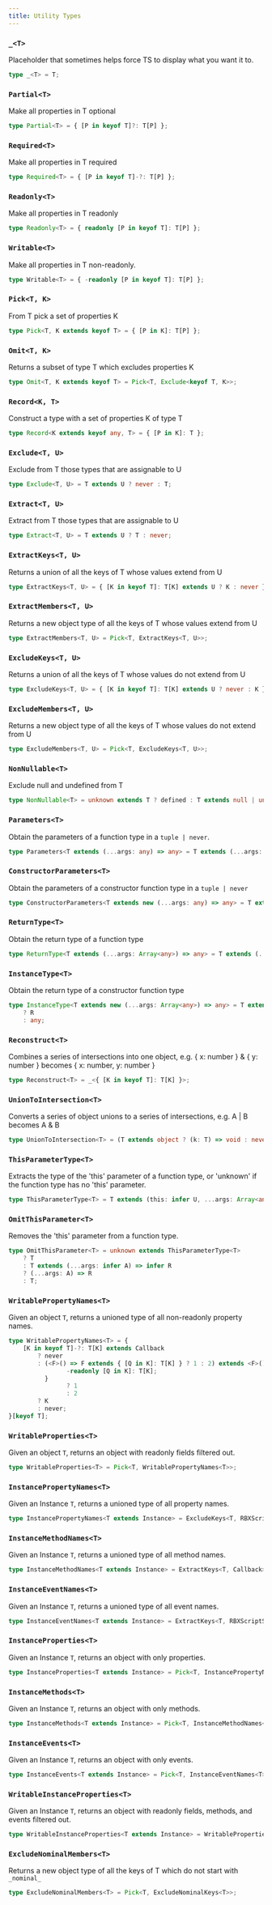 ```yaml
---
title: Utility Types
---
```


### `_<T>`
Placeholder that sometimes helps force TS to display what you want it to.
```ts
type _<T> = T;
```

### `Partial<T>`
Make all properties in T optional
```ts
type Partial<T> = { [P in keyof T]?: T[P] };
```

### `Required<T>`
Make all properties in T required
```ts
type Required<T> = { [P in keyof T]-?: T[P] };
```

### `Readonly<T>`
Make all properties in T readonly
```ts
type Readonly<T> = { readonly [P in keyof T]: T[P] };
```

### `Writable<T>`
Make all properties in T non-readonly.
```ts
type Writable<T> = { -readonly [P in keyof T]: T[P] };
```

### `Pick<T, K>`
From T pick a set of properties K
```ts
type Pick<T, K extends keyof T> = { [P in K]: T[P] };
```

### `Omit<T, K>`
Returns a subset of type T which excludes properties K
```ts
type Omit<T, K extends keyof T> = Pick<T, Exclude<keyof T, K>>;
```

### `Record<K, T>`
Construct a type with a set of properties K of type T
```ts
type Record<K extends keyof any, T> = { [P in K]: T };
```

### `Exclude<T, U>`
Exclude from T those types that are assignable to U
```ts
type Exclude<T, U> = T extends U ? never : T;
```

### `Extract<T, U>`
Extract from T those types that are assignable to U
```ts
type Extract<T, U> = T extends U ? T : never;
```

### `ExtractKeys<T, U>`
Returns a union of all the keys of T whose values extend from U
```ts
type ExtractKeys<T, U> = { [K in keyof T]: T[K] extends U ? K : never }[keyof T];
```

### `ExtractMembers<T, U>`
Returns a new object type of all the keys of T whose values extend from U
```ts
type ExtractMembers<T, U> = Pick<T, ExtractKeys<T, U>>;
```

### `ExcludeKeys<T, U>`
Returns a union of all the keys of T whose values do not extend from U
```ts
type ExcludeKeys<T, U> = { [K in keyof T]: T[K] extends U ? never : K }[keyof T];
```

### `ExcludeMembers<T, U>`
Returns a new object type of all the keys of T whose values do not extend from U
```ts
type ExcludeMembers<T, U> = Pick<T, ExcludeKeys<T, U>>;
```

### `NonNullable<T>`
Exclude null and undefined from T
```ts
type NonNullable<T> = unknown extends T ? defined : T extends null | undefined ? never : T;
```

### `Parameters<T>`
Obtain the parameters of a function type in a `tuple | never`.
```ts
type Parameters<T extends (...args: any) => any> = T extends (...args: infer P) => any ? P : never;
```

### `ConstructorParameters<T>`
Obtain the parameters of a constructor function type in a `tuple | never`
```ts
type ConstructorParameters<T extends new (...args: any) => any> = T extends new (...args: infer P) => any ? P : never;
```

### `ReturnType<T>`
Obtain the return type of a function type
```ts
type ReturnType<T extends (...args: Array<any>) => any> = T extends (...args: Array<any>) => infer R ? R : any;
```

### `InstanceType<T>`
Obtain the return type of a constructor function type
```ts
type InstanceType<T extends new (...args: Array<any>) => any> = T extends new (...args: Array<any>) => infer R
	? R
	: any;
```

### `Reconstruct<T>`
Combines a series of intersections into one object, e.g. { x: number } & { y: number } becomes { x: number, y: number }
```ts
type Reconstruct<T> = _<{ [K in keyof T]: T[K] }>;
```

### `UnionToIntersection<T>`
Converts a series of object unions to a series of intersections, e.g. A | B becomes A & B
```ts
type UnionToIntersection<T> = (T extends object ? (k: T) => void : never) extends (k: infer U) => void ? U : never;
```

### `ThisParameterType<T>`
Extracts the type of the 'this' parameter of a function type, or 'unknown' if the function type has no 'this' parameter.
```ts
type ThisParameterType<T> = T extends (this: infer U, ...args: Array<any>) => any ? U : unknown;
```

### `OmitThisParameter<T>`
Removes the 'this' parameter from a function type.
```ts
type OmitThisParameter<T> = unknown extends ThisParameterType<T>
	? T
	: T extends (...args: infer A) => infer R
	? (...args: A) => R
	: T;
```

### `WritablePropertyNames<T>`
Given an object `T`, returns a unioned type of all non-readonly property names.
```ts
type WritablePropertyNames<T> = {
	[K in keyof T]-?: T[K] extends Callback
		? never
		: (<F>() => F extends { [Q in K]: T[K] } ? 1 : 2) extends <F>() => F extends {
				-readonly [Q in K]: T[K];
		  }
				? 1
				: 2
		? K
		: never;
}[keyof T];
```

### `WritableProperties<T>`
Given an object `T`, returns an object with readonly fields filtered out.
```ts
type WritableProperties<T> = Pick<T, WritablePropertyNames<T>>;
```

### `InstancePropertyNames<T>`
Given an Instance `T`, returns a unioned type of all property names.
```ts
type InstancePropertyNames<T extends Instance> = ExcludeKeys<T, RBXScriptSignal | Callback | symbol>;
```

### `InstanceMethodNames<T>`
Given an Instance `T`, returns a unioned type of all method names.
```ts
type InstanceMethodNames<T extends Instance> = ExtractKeys<T, Callback>;
```

### `InstanceEventNames<T>`
Given an Instance `T`, returns a unioned type of all event names.
```ts
type InstanceEventNames<T extends Instance> = ExtractKeys<T, RBXScriptSignal>;
```

### `InstanceProperties<T>`
Given an Instance `T`, returns an object with only properties.
```ts
type InstanceProperties<T extends Instance> = Pick<T, InstancePropertyNames<T>>;
```

### `InstanceMethods<T>`
Given an Instance `T`, returns an object with only methods.
```ts
type InstanceMethods<T extends Instance> = Pick<T, InstanceMethodNames<T>>;
```

### `InstanceEvents<T>`
Given an Instance `T`, returns an object with only events.
```ts
type InstanceEvents<T extends Instance> = Pick<T, InstanceEventNames<T>>;
```

### `WritableInstanceProperties<T>`
Given an Instance `T`, returns an object with readonly fields, methods, and events filtered out.
```ts
type WritableInstanceProperties<T extends Instance> = WritableProperties<InstanceProperties<T>>;
```

### `ExcludeNominalMembers<T>`
Returns a new object type of all the keys of T which do not start with `_nominal_`
```ts
type ExcludeNominalMembers<T> = Pick<T, ExcludeNominalKeys<T>>;
```
